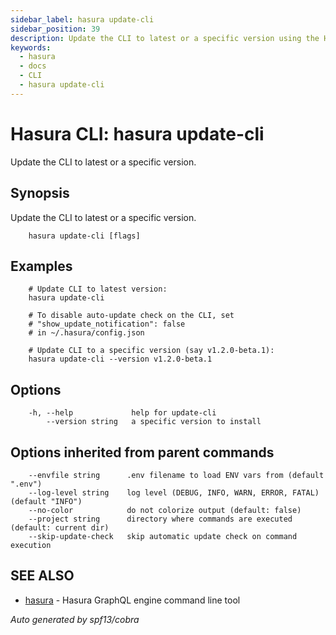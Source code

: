 ```yaml
---
sidebar_label: hasura update-cli
sidebar_position: 39
description: Update the CLI to latest or a specific version using the Hasura CLI
keywords:
  - hasura
  - docs
  - CLI
  - hasura update-cli
---
```


# Hasura CLI: hasura update-cli

Update the CLI to latest or a specific version.

## Synopsis

Update the CLI to latest or a specific version.

```
    hasura update-cli [flags]
```

## Examples

```
    # Update CLI to latest version:
    hasura update-cli

    # To disable auto-update check on the CLI, set
    # "show_update_notification": false
    # in ~/.hasura/config.json

    # Update CLI to a specific version (say v1.2.0-beta.1):
    hasura update-cli --version v1.2.0-beta.1
```

## Options

```
    -h, --help             help for update-cli
        --version string   a specific version to install
```

## Options inherited from parent commands

```
    --envfile string      .env filename to load ENV vars from (default ".env")
    --log-level string    log level (DEBUG, INFO, WARN, ERROR, FATAL) (default "INFO")
    --no-color            do not colorize output (default: false)
    --project string      directory where commands are executed (default: current dir)
    --skip-update-check   skip automatic update check on command execution
```

## SEE ALSO

- [hasura](/graphql/core/hasura-cli/hasura) - Hasura GraphQL engine command line tool

_Auto generated by spf13/cobra_
